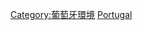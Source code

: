 {{Commons category|Nature of Portugal}}

[[Category:葡萄牙環境|Category:葡萄牙環境]]
[[Category:歐洲各國生物|Portugal]]